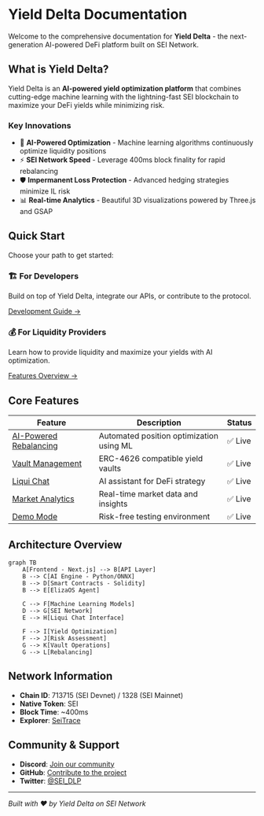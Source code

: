 # Yield Delta Documentation

Welcome to the comprehensive documentation for **Yield Delta** - the next-generation AI-powered DeFi platform built on SEI Network.

## What is Yield Delta?

Yield Delta is an **AI-powered yield optimization platform** that combines cutting-edge machine learning with the lightning-fast SEI blockchain to maximize your DeFi yields while minimizing risk.

### Key Innovations

- 🧠 **AI-Powered Optimization** - Machine learning algorithms continuously optimize liquidity positions
- ⚡ **SEI Network Speed** - Leverage 400ms block finality for rapid rebalancing 
- 🛡️ **Impermanent Loss Protection** - Advanced hedging strategies minimize IL risk
- 📊 **Real-time Analytics** - Beautiful 3D visualizations powered by Three.js and GSAP

## Quick Start

Choose your path to get started:

<div className="grid grid-cols-1 md:grid-cols-2 gap-6 mt-6">
  <div className="border rounded-lg p-6 hover:shadow-lg transition-shadow">
    <h3 className="text-lg font-semibold mb-2">🏗️ For Developers</h3>
    <p className="text-gray-600 mb-4">Build on top of Yield Delta, integrate our APIs, or contribute to the protocol.</p>
    <a href="/docs/getting-started" className="text-blue-600 hover:text-blue-800 font-medium">
      Development Guide →
    </a>
  </div>
  
  <div className="border rounded-lg p-6 hover:shadow-lg transition-shadow">
    <h3 className="text-lg font-semibold mb-2">💰 For Liquidity Providers</h3>
    <p className="text-gray-600 mb-4">Learn how to provide liquidity and maximize your yields with AI optimization.</p>
    <a href="/docs/features" className="text-blue-600 hover:text-blue-800 font-medium">
      Features Overview →
    </a>
  </div>
</div>

## Core Features

| Feature | Description | Status |
|---------|-------------|--------|
| [AI-Powered Rebalancing](/docs/features/ai-rebalancing) | Automated position optimization using ML | ✅ Live |
| [Vault Management](/docs/features/vaults) | ERC-4626 compatible yield vaults | ✅ Live |
| [Liqui Chat](/docs/features/ai-chat) | AI assistant for DeFi strategy | ✅ Live |
| [Market Analytics](/docs/features/market-data) | Real-time market data and insights | ✅ Live |
| [Demo Mode](/docs/demo-mode) | Risk-free testing environment | ✅ Live |

## Architecture Overview

```mermaid
graph TB
    A[Frontend - Next.js] --> B[API Layer]
    B --> C[AI Engine - Python/ONNX]
    B --> D[Smart Contracts - Solidity]
    B --> E[ElizaOS Agent]
    
    C --> F[Machine Learning Models]
    D --> G[SEI Network]
    E --> H[Liqui Chat Interface]
    
    F --> I[Yield Optimization]
    F --> J[Risk Assessment]
    G --> K[Vault Operations]
    G --> L[Rebalancing]
```

## Network Information

- **Chain ID**: 713715 (SEI Devnet) / 1328 (SEI Mainnet)
- **Native Token**: SEI
- **Block Time**: ~400ms
- **Explorer**: [SeiTrace](https://seitrace.com)

## Community & Support

- **Discord**: [Join our community](https://discord.gg/sei)
- **GitHub**: [Contribute to the project](https://github.com/your-org/sei-dlp-core)
- **Twitter**: [@SEI_DLP](https://twitter.com/sei_dlp)

---

*Built with ❤️ by Yield Delta on SEI Network*
